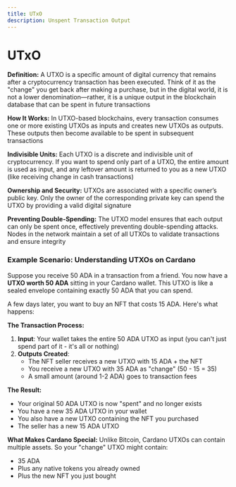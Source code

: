 ```yaml
---
title: UTxO
description: Unspent Transaction Output
---
```


# UTxO

**Definition:** A UTXO is a specific amount of digital currency that remains after a cryptocurrency transaction has been executed. Think of it as the "change" you get back after making a purchase, but in the digital world, it is not a lower denomination—rather, it is a unique output in the blockchain database that can be spent in future transactions

**How It Works:** In UTXO-based blockchains, every transaction consumes one or more existing UTXOs as inputs and creates new UTXOs as outputs. These outputs then become available to be spent in subsequent transactions

**Indivisible Units:** Each UTXO is a discrete and indivisible unit of cryptocurrency. If you want to spend only part of a UTXO, the entire amount is used as input, and any leftover amount is returned to you as a new UTXO (like receiving change in cash transactions)

**Ownership and Security:** UTXOs are associated with a specific owner’s public key. Only the owner of the corresponding private key can spend the UTXO by providing a valid digital signature

**Preventing Double-Spending:** The UTXO model ensures that each output can only be spent once, effectively preventing double-spending attacks. Nodes in the network maintain a set of all UTXOs to validate transactions and ensure integrity

### Example Scenario: Understanding UTXOs on Cardano

Suppose you receive 50 ADA in a transaction from a friend. You now have a **UTXO worth 50 ADA** sitting in your Cardano wallet. This UTXO is like a sealed envelope containing exactly 50 ADA that you can spend.

A few days later, you want to buy an NFT that costs 15 ADA. Here's what happens:

**The Transaction Process:**

1. **Input**: Your wallet takes the entire 50 ADA UTXO as input (you can't just spend part of it - it's all or nothing)
2. **Outputs Created**:
   * The NFT seller receives a new UTXO with 15 ADA + the NFT
   * You receive a new UTXO with 35 ADA as "change" (50 - 15 = 35)
   * A small amount (around 1-2 ADA) goes to transaction fees

**The Result:**

* Your original 50 ADA UTXO is now "spent" and no longer exists
* You have a new 35 ADA UTXO in your wallet
* You also have a new UTXO containing the NFT you purchased
* The seller has a new 15 ADA UTXO

**What Makes Cardano Special:** Unlike Bitcoin, Cardano UTXOs can contain multiple assets. So your "change" UTXO might contain:

* 35 ADA
* Plus any native tokens you already owned
* Plus the new NFT you just bought











